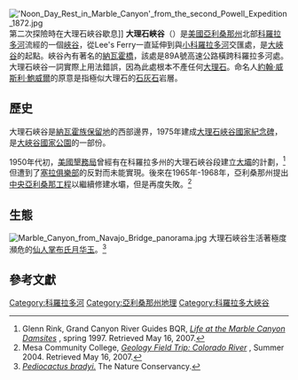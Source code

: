 {{Other places}}

{{coord|36.863622|-111.590152|display=title}}
[[Image:'Noon_Day_Rest_in_Marble_Canyon'_from_the_second_Powell_Expedition_1872.jpg|thumb]]第二次探險時在大理石峽谷歇息]]
'''大理石峽谷'''（{{lang-en|'''Marble Canyon'''}}）是[[美國|美國]][[亞利桑那州|亞利桑那州]]北部[[科羅拉多河|科羅拉多河]]流經的一個[[峽谷|峽谷]]，從Lee's Ferry一直延伸到與[[小科羅拉多河|小科羅拉多河]]交匯處，是[[科羅拉多大峽谷|大峽谷]]的起點。峽谷內有著名的[[納瓦霍橋|納瓦霍橋]]，該處是89A號高速公路橫跨科羅拉多河處。大理石峽谷一詞實際上用法錯誤，因為此處根本不產任何[[大理石|大理石]]。命名人[[約翰·威斯利·鮑威爾|約翰·威斯利·鮑威爾]]的原意是指極似大理石的[[石灰石|石灰石]]岩層。

==歷史==
大理石峽谷是[[納瓦霍族保留地|納瓦霍族保留地]]的西部邊界，1975年建成[[大理石峽谷國家紀念碑|大理石峽谷國家紀念碑]]，是[[大峽谷國家公園|大峽谷國家公園]]的一部份。

1950年代初，[[美國墾務局|美國墾務局]]曾經有在科羅拉多州的大理石峽谷段建立[[大壩|大壩]]的計劃，<ref>Glenn Rink, Grand Canyon River Guides BQR, [http://www.gcrg.org/bqr/10-2/mcd.html ''Life at the Marble Canyon Damsites''] {{Wayback|url=http://www.gcrg.org/bqr/10-2/mcd.html |date=20080830025940 }}, spring 1997. Retrieved May 16, 2007.</ref> 但遭到了[[塞拉俱樂部|塞拉俱樂部]]的反對而未能實現。後來在1965年-1968年，亞利桑那州提出[[中央亞利桑那工程|中央亞利桑那工程]]以繼續修建水壩，但是再度失敗。<ref>Mesa Community College, [http://www.physci.mc.maricopa.edu/Geology/FieldTrips/ColoradoRiver/2004Summer/ColoradoRiver_su04_Images_Day02.htm ''Geology Field Trip: Colorado River''] {{Wayback|url=http://www.physci.mc.maricopa.edu/Geology/FieldTrips/ColoradoRiver/2004Summer/ColoradoRiver_su04_Images_Day02.htm |date=20060907031201 }}, Summer 2004. Retrieved May 16, 2007.</ref>

==生態==
[[Image:Marble_Canyon_from_Navajo_Bridge_panorama.jpg|thumb]]
大理石峽谷生活著極度瀕危的[[仙人掌|仙人掌]][[布氏月华玉|布氏月华玉]]。<ref>[http://www.natureserve.org/explorer/servlet/NatureServe?searchName=Pediocactus+bradyi ''Pediocactus bradyi''.] {{Wayback|url=http://www.natureserve.org/explorer/servlet/NatureServe?searchName=Pediocactus+bradyi |date=20021121055634 }} The Nature Conservancy.</ref>

==參考文獻==
{{reflist}}

[[Category:科羅拉多河|Category:科羅拉多河]]
[[Category:亞利桑那州地理|Category:亞利桑那州地理]]
[[Category:科羅拉多大峽谷|Category:科羅拉多大峽谷]]